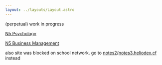 ```yaml
---
layout: ../layouts/Layout.astro
---
```


(perpetual) work in progress

[N5 Psychology](/psychology)

[N5 Business Management](/business)

also site was blocked on school network. go to [notes2](https://notes2.heliodex.cf)/[notes3.heliodex.cf](https://notes3.heliodex.cf) instead
